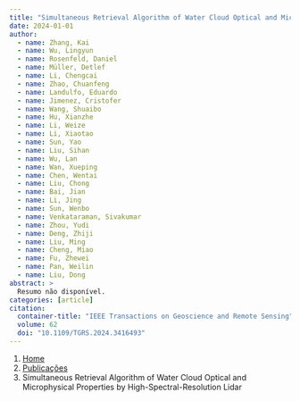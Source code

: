 ```yaml
---
title: "Simultaneous Retrieval Algorithm of Water Cloud Optical and Microphysical Properties by High-Spectral-Resolution Lidar"
date: 2024-01-01
author:
  - name: Zhang, Kai
  - name: Wu, Lingyun
  - name: Rosenfeld, Daniel
  - name: Müller, Detlef
  - name: Li, Chengcai
  - name: Zhao, Chuanfeng
  - name: Landulfo, Eduardo
  - name: Jimenez, Cristofer
  - name: Wang, Shuaibo
  - name: Hu, Xianzhe
  - name: Li, Weize
  - name: Li, Xiaotao
  - name: Sun, Yao
  - name: Liu, Sihan
  - name: Wu, Lan
  - name: Wan, Xueping
  - name: Chen, Wentai
  - name: Liu, Chong
  - name: Bai, Jian
  - name: Li, Jing
  - name: Sun, Wenbo
  - name: Venkataraman, Sivakumar
  - name: Zhou, Yudi
  - name: Deng, Zhiji
  - name: Liu, Ming
  - name: Cheng, Miao
  - name: Fu, Zhewei
  - name: Pan, Weilin
  - name: Liu, Dong
abstract: > 
  Resumo não disponível.
categories: [article]
citation: 
  container-title: "IEEE Transactions on Geoscience and Remote Sensing"
  volume: 62
  doi: "10.1109/TGRS.2024.3416493"
---
```


```{=html}
<nav aria-label="breadcrumb">
  <ol class="breadcrumb">
    <li class="breadcrumb-item"><a href="../../index.html">Home</a></li>
    <li class="breadcrumb-item"><a href="../index.html">Publicações</a></li>
    <li class="breadcrumb-item active" aria-current="page">Simultaneous Retrieval Algorithm of Water Cloud Optical and Microphysical Properties by High-Spectral-Resolution Lidar</li>
  </ol>
</nav>
```
